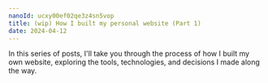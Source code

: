 ```yaml
---
nanoId: ucxy00ef02qe3z4sn5vop
title: (wip) How I built my personal website (Part 1)
date: 2024-04-12
---
```


In this series of posts, I'll take you through the process of how I built my own website, exploring the tools, technologies, and decisions I made along the way.
